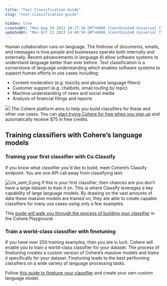 ```yaml
---
title: "Text Classification Guide"
slug: "text-classification-guide"

hidden: true
createdAt: "Mon Aug 29 2022 20:17:34 GMT+0000 (Coordinated Universal Time)"
updatedAt: "Mon Oct 23 2023 14:40:59 GMT+0000 (Coordinated Universal Time)"
---
```

Human collaboration runs on language. The firehose of documents, emails, and messages is how people and businesses operate both internally and externally. Recent advancements in language AI allow software systems to understand language better than ever before. Text classification is a cornerstone of language understanding which enables software systems to support human efforts in use cases including:

- Content moderation (e.g. toxicity and abusive language filters)
- Customer support (e.g. chatbots, email routing by topic)
- Machine understanding of news and social media
- Analysis of financial filings and reports

![](../../assets/images/698b185-Text_Classification_Visual_1.svg)
The Cohere platform aims to help you build classifiers for these and other use cases. You can [start trying Cohere for free when you sign up](https://dashboard.cohere.ai/) and automatically receive $75 in free credits.

## Training classifiers with Cohere’s language models

### Training your first classifier with Co.Classify

If you know what classifier you'd like to build, meet Cohere’s Classify endpoint. You are one API call away from classifying text:

![](../../assets/images/4a4c29a-cls_sent_0.png "cls_sent_0.png")
If this is your first classifier, then chances are you don’t have a large dataset to train it on. This is where Classify leverages a key capability of large language models. By drawing on the vast amounts of data these massive models are trained on, they are able to create capable classifiers for many use cases using only a few examples.

This [guide will walk you through the process of building your classifier](content-moderation-with-classify) in the Cohere Playground.

### Train a world-class classifier with finetuning

If you have over 250 training examples, then you are in luck. Cohere will enable you to train a world-class classifier for your dataset. The process of finetuning creates a custom version of Cohere’s massive models and trains it specifically for your dataset. Finetuning leads to the best performing classifiers on a wide variety of language processing tasks.

Follow [this guide to finetune your classifier](training-a-representation-model) and create your own custom language model.
